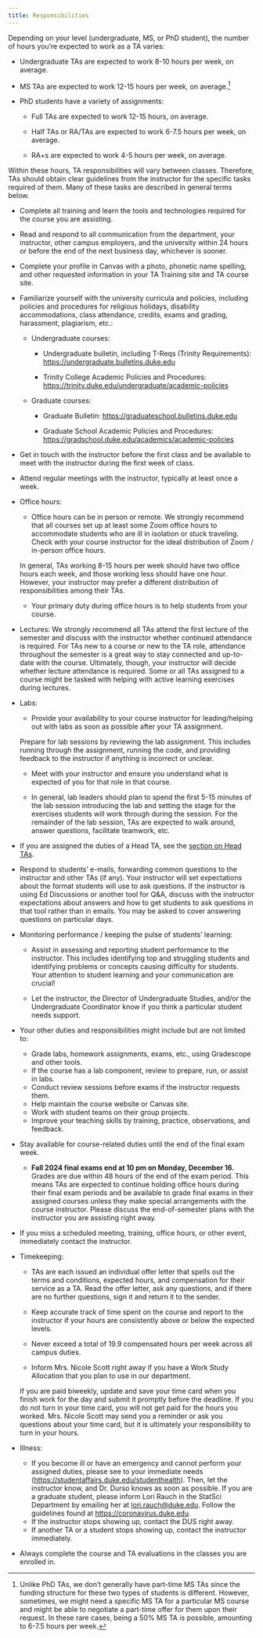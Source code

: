 ```yaml
---
title: Responsibilities
---
```


Depending on your level (undergraduate, MS, or PhD student), the number of hours you're expected to work as a TA varies:

-   Undergraduate TAs are expected to work 8-10 hours per week, on average.

-   MS TAs are expected to work 12-15 hours per week, on average.[^responsibilities-1]

-   PhD students have a variety of assignments:

    -   Full TAs are expected to work 12-15 hours, on average.

    -   Half TAs or RA/TAs are expected to work 6-7.5 hours per week, on average.

    -   RA+s are expected to work 4-5 hours per week, on average.

[^responsibilities-1]: Unlike PhD TAs, we don't generally have part-time MS TAs since the funding structure for these two types of students is different. However, sometimes, we might need a specific MS TA for a particular MS course and might be able to negotiate a part-time offer for them upon their request. In these rare cases, being a 50% MS TA is possible, amounting to 6-7.5 hours per week.

Within these hours, TA responsibilities will vary between classes. Therefore, TAs should obtain clear guidelines from the instructor for the specific tasks required of them. Many of these tasks are described in general terms below.

-   Complete all training and learn the tools and technologies required for the course you are assisting.

-   Read and respond to all communication from the department, your instructor, other campus employers, and the university within 24 hours or before the end of the next business day, whichever is sooner.

-   Complete your profile in Canvas with a photo, phonetic name spelling, and other requested information in your TA Training site and TA course site.

-   Familiarize yourself with the university curricula and policies, including policies and procedures for religious holidays, disability accommodations, class attendance, credits, exams and grading, harassment, plagiarism, etc.:

    -   Undergraduate courses:

        -   Undergraduate bulletin, including T-Reqs (Trinity Requirements): <https://undergraduate.bulletins.duke.edu>

        -   Trinity College Academic Policies and Procedures: <https://trinity.duke.edu/undergraduate/academic-policies>

    -   Graduate courses:

        -   Graduate Bulletin: [https://graduateschool.bulletins.duke.edu](https://graduateschool.bulletins.duke.edu/){.uri}

        -   Graduate School Academic Policies and Procedures: <https://gradschool.duke.edu/academics/academic-policies>

-   Get in touch with the instructor before the first class and be available to meet with the instructor during the first week of class.

-   Attend regular meetings with the instructor, typically at least once a week.

-   Office hours:

    -   Office hours can be in person or remote. We strongly recommend that all courses set up at least some Zoom office hours to accommodate students who are ill in isolation or stuck traveling. Check with your course instructor for the ideal distribution of Zoom / in-person office hours.

    In general, TAs working 8-15 hours per week should have two office hours each week, and those working less should have one hour. However, your instructor may prefer a different distribution of responsibilities among their TAs.

    -   Your primary duty during office hours is to help students from your course.

-   Lectures: We strongly recommend all TAs attend the first lecture of the semester and discuss with the instructor whether continued attendance is required. For TAs new to a course or new to the TA role, attendance throughout the semester is a great way to stay connected and up-to-date with the course. Ultimately, though, your instructor will decide whether lecture attendance is required. Some or all TAs assigned to a course might be tasked with helping with active learning exercises during lectures.

-   Labs:

    -   Provide your availability to your course instructor for leading/helping out with labs as soon as possible after your TA assignment.

    Prepare for lab sessions by reviewing the lab assignment. This includes running through the assignment, running the code, and providing feedback to the instructor if anything is incorrect or unclear.

    -   Meet with your instructor and ensure you understand what is expected of you for that role in that course.

    -   In general, lab leaders should plan to spend the first 5-15 minutes of the lab session introducing the lab and setting the stage for the exercises students will work through during the session. For the remainder of the lab session, TAs are expected to walk around, answer questions, facilitate teamwork, etc.

-   If you are assigned the duties of a Head TA, see the [section on Head TAs](https://dukestatsci.github.io/ta-manual/head-ta.html).

-   Respond to students' e-mails, forwarding common questions to the instructor and other TAs (if any). Your instructor will set expectations about the format students will use to ask questions. If the instructor is using Ed Discussions or another tool for Q&A, discuss with the instructor expectations about answers and how to get students to ask questions in that tool rather than in emails. You may be asked to cover answering questions on particular days.

-   Monitoring performance / keeping the pulse of students' learning:

    -   Assist in assessing and reporting student performance to the instructor. This includes identifying top and struggling students and identifying problems or concepts causing difficulty for students. Your attention to student learning and your communication are crucial!

    - Let the instructor, the Director of Undergraduate Studies, and/or the Undergraduate Coordinator know if you think a particular student needs support.

-   Your other duties and responsibilities might include but are not limited to:

    -   Grade labs, homework assignments, exams, etc., using Gradescope and other tools.
    -   If the course has a lab component, review to prepare, run, or assist in labs.
    -   Conduct review sessions before exams if the instructor requests them.
    -   Help maintain the course website or Canvas site.
    -   Work with student teams on their group projects.
    -   Improve your teaching skills by training, practice, observations, and feedback.

-   Stay available for course-related duties until the end of the final exam week.

    -   **Fall 2024 final exams end at 10 pm on Monday, December 16.** Grades are due within 48 hours of the end of the exam period. This means TAs are expected to continue holding office hours during their final exam periods and be available to grade final exams in their assigned courses unless they make special arrangements with the course instructor. Please discuss the end-of-semester plans with the instructor you are assisting right away.

-   If you miss a scheduled meeting, training, office hours, or other event, immediately contact the instructor.

-   Timekeeping:

    -   TAs are each issued an individual offer letter that spells out the terms and conditions, expected hours, and compensation for their service as a TA. Read the offer letter, ask any questions, and if there are no further questions, sign it and return it to the sender.

    -   Keep accurate track of time spent on the course and report to the instructor if your hours are consistently above or below the expected levels.

    -   Never exceed a total of 19.9 compensated hours per week across all campus duties.

    -   Inform Mrs. Nicole Scott right away if you have a Work Study Allocation that you plan to use in our department.

    If you are paid biweekly, update and save your time card when you finish work for the day and submit it promptly before the deadline. If you do not turn in your time card, you will not get paid for the hours you worked. Mrs. Nicole Scott may send you a reminder or ask you questions about your time card, but it is ultimately your responsibility to turn in your hours.

-   Illness:

    -   If you become ill or have an emergency and cannot perform your assigned duties, please see to your immediate needs (<https://studentaffairs.duke.edu/studenthealth>). Then, let the instructor know, and Dr. Durso knows as soon as possible. If you are a graduate student, please inform Lori Rauch in the StatSci Department by emailing her at [lori.rauch\@duke.edu](mailto:lori.rauch@duke.edu). Follow the guidelines found at <https://coronavirus.duke.edu>.
    -   If the instructor stops showing up, contact the DUS right away.
    -   If another TA or a student stops showing up, contact the instructor immediately.

-   Always complete the course and TA evaluations in the classes you are enrolled in.